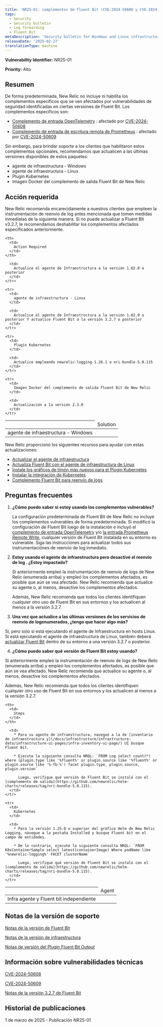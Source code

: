 ```yaml
---
title: 'NR25-01: complementos de Fluent Bit (CVE-2024-50608 y CVE-2024-50609)'
tags:
  - Security
  - Security bulletin
  - Log forwarding
  - Fluent Bit
metaDescription: 'Security bulletin for Windows and Linux infrastructure agent and Fluent Bit, the Kubernetes plugin, and the Fluent Bit output plugin.'
releaseDate: '2025-02-27'
translationType: machine
---
```


<DNT>**Vulnerability Identifier:**</DNT> NR25-01

<DNT>**Priority:**</DNT> Alto

## Resumen

De forma predeterminada, New Relic no incluye ni habilita los complementos específicos que se ven afectados por vulnerabilidades de seguridad identificadas en ciertas versiones de Fluent Bit. Los complementos específicos son:

* [Complemento de entrada OpenTelemetry](https://docs.fluentbit.io/manual/pipeline/inputs/opentelemetry) : afectado por [CVE-2024-50608](https://nvd.nist.gov/vuln/detail/CVE-2024-50608)
* [Complemento de entrada de escritura remota de Prometheus](https://docs.fluentbit.io/manual/pipeline/inputs/prometheus-remote-write) : afectado por [CVE-2024-50609](https://nvd.nist.gov/vuln/detail/CVE-2024-50609)

Sin embargo, para brindar soporte a los clientes que habilitaron estos complementos opcionales, recomendamos que actualicen a las últimas versiones disponibles de estos paquetes:

* agente de infraestructura - Windows
* agente de infraestructura - Linux
* Plugin Kubernetes
* Imagen Docker del complemento de salida Fluent Bit de New Relic

## Acción requerida

New Relic recomienda encarecidamente a nuestros clientes que empleen la instrumentación de reenvío de log antes mencionada que tomen medidas inmediatas de la siguiente manera. Si no puede actualizar a Fluent Bit v3.2.7, le recomendamos deshabilitar los complementos afectados especificados anteriormente.

<table>
  <thead>
    <th>
      <td>
        Solution
      </td>
    </th>

    <th>
      <td>
        Action Required
      </td>
    </th>
  </thead>

  <tbody>
    <tr>
      <td>
        agente de infraestructura - Windows
      </td>

      <td>
        Actualice el agente de Infraestructura a la versión 1.62.0 o posterior
      </td>
    </tr>

    <tr>
      <td>
        agente de infraestructura - Linux
      </td>

      <td>
        Actualice el agente de Infraestructura a la versión 1.62.0 o posterior Y actualice Fluent Bit a la versión 3.2.7 o posterior
      </td>
    </tr>

    <tr>
      <td>
        Plugin Kubernetes
      </td>

      <td>
        Actualice empleando newrelic-logging-1.26.1 o nri-bundle-5.0.115
      </td>
    </tr>

    <tr>
      <td>
        Imagen Docker del complemento de salida Fluent Bit de New Relic
      </td>

      <td>
        Actualización a la versión 2.3.0
      </td>
    </tr>
  </tbody>
</table>

New Relic proporcionó los siguientes recursos para ayudar con estas actualizaciones:

* [Actualizar el agente de infraestructura](/docs/infrastructure/install-infrastructure-agent/update-or-uninstall/update-infrastructure-agent/)
* [Actualiza Fluent Bit con el agente de infraestructura de Linux](/docs/logs/forward-logs/forward-your-logs-using-infrastructure-agent/#install-fb-version)
* [Instale los gráficos de timón más nuevos para el Plugin Kubernetes](https://github.com/newrelic/helm-charts/tree/master?tab=readme-ov-file#Installthecharts)
* [Instalar la integración de Kubernetes](/docs/kubernetes-pixie/kubernetes-integration/installation/kubernetes-integration-install-configure/)
* [Complemento Fluent Bit para reenvío de logs](/docs/logs/forward-logs/fluent-bit-plugin-log-forwarding/)

## Preguntas frecuentes

1. **¿Cómo puedo saber si estoy usando los complementos vulnerables?**

   La configuración predeterminada de Fluent Bit de New Relic no incluye los complementos vulnerables de forma predeterminada. Si modificó la configuración de Fluent Bit luego de la instalación e incluyó el [complemento de entrada OpenTelemetry](https://docs.fluentbit.io/manual/pipeline/inputs/opentelemetry) y/o [la entrada Prometheus Remote Write](https://docs.fluentbit.io/manual/pipeline/inputs/prometheus-remote-write), cualquier versión de Fluent Bit instalada en su entorno es vulnerable. Siga las instrucciones para actualizar todos sus instrumentaciónes de reenvío de log inmediato.

2. **Estoy usando el agente de infraestructura pero desactivé el reenvío de log . ¿Estoy impactado?**

   Si anteriormente empleó la instrumentación de reenvío de logs de New Relic (enumerada arriba) y empleó los complementos afectados, es posible que aún se vea afectado. New Relic recomienda que actualice su agente o, al menos, desactive los complementos afectados.

   Además, New Relic recomienda que todos los clientes identifiquen cualquier otro uso de Fluent Bit en sus entornos y los actualicen al menos a la versión 3.2.7.

3. **Una vez que actualice a las últimas versiones de los servicios de reenvío de logenumerados, ¿tengo que hacer algo más?**

Sí, pero solo si está ejecutando el agente de Infraestructura en hosts Linux. Si está ejecutando el agente de infraestructura de Linux, también deberá [actualizar Fluent Bit](/docs/logs/forward-logs/forward-your-logs-using-infrastructure-agent/#install-fb-version) dentro de su entorno a una versión 3.2.7 o posterior.

4. **¿Cómo puedo saber qué versión de Fluent Bit estoy usando?**

Si anteriormente empleó la instrumentación de reenvío de logs de New Relic (enumerada arriba) y empleó los complementos afectados, es posible que aún se vea afectado. New Relic recomienda que actualice su agente o, al menos, desactive los complementos afectados.

Además, New Relic recomienda que todos los clientes identifiquen cualquier otro uso de Fluent Bit en sus entornos y los actualicen al menos a la versión 3.2.7.

<table>
  <thead>
    <th>
      <td>
        Agent
      </td>
    </th>

    <th>
      <td>
        Steps
      </td>
    </th>
  </thead>

  <tbody>
    <tr>
      <td>
        Infra agente y Fluent bit independiente
      </td>

      <td>
        * Para su agente de infraestructura, navegue a la de [inventario de infraestructura y](/docs/infrastructure/infrastructure-data/infrastructure-ui-pages/infra-inventory-ui-page/) UI busque Fluent Bit.

        * Ejecute la siguiente consulta NRQL: `FROM Log select count(*) where (plugin.type like '%fluent%' or plugin.source like '%fluent%' or plugin.source like '%-fb-%') facet plugin.type, plugin.source, plugin.version`

          Luego, verifique qué versión de Fluent Bit se instaló con el [complemento de salida](https://github.com/newrelic/helm-charts/releases/tag/nri-bundle-5.0.115).
      </td>
    </tr>

    <tr>
      <td>
        Kubernetes
      </td>

      <td>
        * Para la versión 1.25.0 o superior del gráfico Helm de New Relic Logging, navegue a la pestaña Installed y busque Fluent bit en el campo de entidades.

        * De lo contrario, ejecute la siguiente consulta NRQL: `FROM K8sContainerSample select latest(containerImage) Where podName like '%newrelic-logging%' FACET clusterName`

          Luego, verifique qué versión de Fluent Bit se instaló con el [complemento de salida](https://github.com/newrelic/helm-charts/releases/tag/nri-bundle-5.0.115).
      </td>
    </tr>
  </tbody>
</table>

## Notas de la versión de soporte

[Notas de la versión de Fluent Bit](/docs/release-notes/fluentbit-release-notes/)

[Notas de la versión de infraestructura](/docs/release-notes/infrastructure-release-notes/infrastructure-agent-release-notes/)

[Notas de versión del Plugin Fluent Bit Output](https://github.com/newrelic/newrelic-fluent-bit-output/releases)

## Información sobre vulnerabilidades técnicas

[CVE-2024-50608](https://nvd.nist.gov/vuln/detail/CVE-2024-50608)

[CVE-2024-50609](https://nvd.nist.gov/vuln/detail/CVE-2024-50609)

[Notas de la versión 3.2.7 de Fluent Bit](https://fluentbit.io/announcements/v3.2.7/)

## Historial de publicaciones

1 de marzo de 2025 - Publicación NR25-01